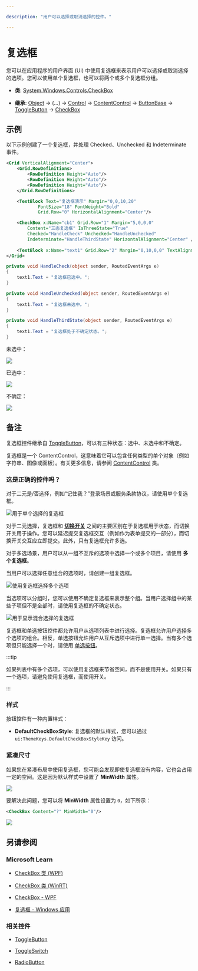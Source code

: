 ---

description: "用户可以选择或取消选择的控件。"

---

# 复选框

您可以在应用程序的用户界面 (UI) 中使用复选框来表示用户可以选择或取消选择的选项。您可以使用单个复选框，也可以将两个或多个复选框分组。

- **类**: [System.Windows.Controls](https://learn.microsoft.com/en-us/dotnet/api/system.windows.controls)[.CheckBox](https://learn.microsoft.com/en-us/dotnet/api/system.windows.controls.button)

- **继承**: [Object](https://learn.microsoft.com/en-us/dotnet/api/system.object) → (...) → [Control](https://learn.microsoft.com/en-us/dotnet/api/system.windows.controls.control) → [ContentControl](https://learn.microsoft.com/en-us/dotnet/api/system.windows.controls.contentcontrol) → [ButtonBase](https://learn.microsoft.com/en-us/dotnet/api/system.windows.controls.primitives.buttonbase) → [ToggleButton](https://learn.microsoft.com/en-us/dotnet/api/system.windows.controls.primitives.togglebutton) → [CheckBox](https://learn.microsoft.com/en-us/dotnet/api/system.windows.controls.checkbox)

## 示例

以下示例创建了一个复选框，并处理 Checked、Unchecked 和 Indeterminate 事件。

```xml
<Grid VerticalAlignment="Center">
    <Grid.RowDefinitions>
        <RowDefinition Height="Auto"/>
        <RowDefinition Height="Auto"/>
        <RowDefinition Height="Auto"/>
    </Grid.RowDefinitions>

    <TextBlock Text="复选框演示" Margin="0,0,10,20"
            FontSize="18" FontWeight="Bold"
            Grid.Row="0" HorizontalAlignment="Center"/>

    <CheckBox x:Name="cb1" Grid.Row="1" Margin="5,0,0,0" 
        Content="三态复选框" IsThreeState="True"
        Checked="HandleCheck" Unchecked="HandleUnchecked" 
        Indeterminate="HandleThirdState" HorizontalAlignment="Center" />
                            
    <TextBlock x:Name="text1" Grid.Row="2" Margin="0,10,0,0" TextAlignment="Center" Opacity="0.6" />
</Grid>
```

```csharp
private void HandleCheck(object sender, RoutedEventArgs e)
{
    text1.Text = "复选框已选中。";
}

private void HandleUnchecked(object sender, RoutedEventArgs e)
{
    text1.Text = "复选框未选中。";
}

private void HandleThirdState(object sender, RoutedEventArgs e)
{
    text1.Text = "复选框处于不确定状态。";
}
```

未选中：

![](checkbox-unchecked.png)

已选中：

![](checkbox-checked.png)

不确定：

![](checkbox-indeterminate.png)

## 备注

复选框控件继承自 [ToggleButton](./toggle-button)，可以有三种状态：选中、未选中和不确定。

复选框是一个 ContentControl，这意味着它可以包含任何类型的单个对象（例如字符串、图像或面板）。有关更多信息，请参阅 [ContentControl](https://learn.microsoft.com/en-us/dotnet/api/system.windows.controls.contentcontrol) 类。

### 这是正确的控件吗？

对于二元是/否选择，例如“记住我？”登录场景或服务条款协议，请使用单个复选框。

![用于单个选择的复选框](single-check-box.png)

对于二元选择，复选框和 [**切换开关**](./toggle-switch) 之间的主要区别在于复选框用于状态，而切换开关用于操作。您可以延迟提交复选框交互（例如作为表单提交的一部分），而切换开关交互应立即提交。此外，只有复选框允许多选。

对于多选场景，用户可以从一组不互斥的选项中选择一个或多个项目，请使用 **多个复选框**。

当用户可以选择任意组合的选项时，请创建一组复选框。

![使用复选框选择多个选项](multiple-options.png)

当选项可以分组时，您可以使用不确定复选框来表示整个组。当用户选择组中的某些子项但不是全部时，请使用复选框的不确定状态。

![用于显示混合选择的复选框](tree-check-boxes.png)

复选框和单选按钮控件都允许用户从选项列表中进行选择。复选框允许用户选择多个选项的组合。相反，单选按钮允许用户从互斥选项中进行单一选择。当有多个选项但只能选择一个时，请使用 [单选按钮](./radio-button)。

:::tip

如果列表中有多个选项，可以使用复选框来节省空间，而不是使用开关。如果只有一个选项，请避免使用复选框，而使用开关。

:::

### 样式

按钮控件有一种内置样式：

- **DefaultCheckBoxStyle**: 复选框的默认样式，您可以通过 `ui:ThemeKeys.DefaultCheckBoxStyleKey` 访问。

### 紧凑尺寸

如果您在紧凑布局中使用复选框，您可能会发现即使复选框没有内容，它也会占用一定的空间。这是因为默认样式中设置了 **MinWidth** 属性。

![](still-taking-space.png)

要解决此问题，您可以将 **MinWidth** 属性设置为 `0`，如下所示：

```xml
<CheckBox Content="?" MinWidth="0"/>
```

![](when-minwidth-is-zero.png)

## 另请参阅

### Microsoft Learn

- [CheckBox 类 (WPF)](https://learn.microsoft.com/en-us/dotnet/api/system.windows.controls.checkbox)

- [CheckBox 类 (WinRT)](https://learn.microsoft.com/en-us/windows/windows-app-sdk/api/winrt/microsoft.ui.xaml.controls.checkbox)

- [CheckBox - WPF](https://learn.microsoft.com/en-us/dotnet/desktop/wpf/controls/checkbox)

- [复选框 - Windows 应用](https://learn.microsoft.com/en-us/windows/apps/design/controls/checkbox)

### 相关控件

- [ToggleButton](./toggle-button)

- [ToggleSwitch](./toggle-switch)

- [RadioButton](./radio-button)